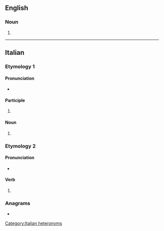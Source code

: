 ==English==

===Noun===
{{head|en|noun form}}

# {{plural of|en|pentito}}

----

==Italian==

===Etymology 1===

====Pronunciation====
* {{it-IPA|pentìti}}

====Participle====
{{head|it|past participle form}}

# {{masculine plural of|it|pentito}}

====Noun====
{{head|it|noun form|g=m}}

# {{plural of|it|pentito}}

===Etymology 2===

====Pronunciation====
* {{it-IPA|pèntiti}}

====Verb====
{{head|it|verb form}}

# {{inflection of|it|pentirsi||2|s|impr}}

===Anagrams===
* {{anagrams|it|a=eiinptt|pettini}}

[[Category:Italian heteronyms]]